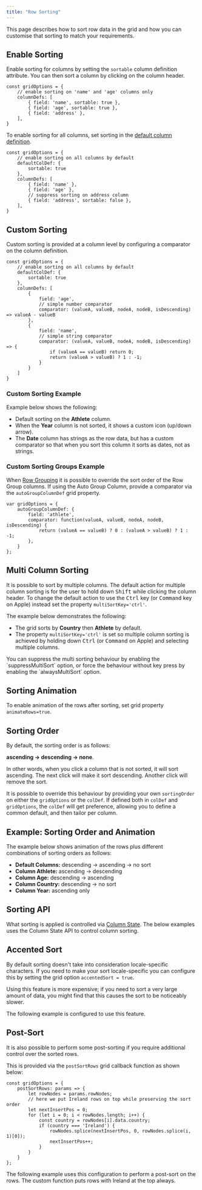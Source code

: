 ```yaml
---
title: "Row Sorting"
---
```


This page describes how to sort row data in the grid and how you can customise that sorting to match your requirements. 

## Enable Sorting

Enable sorting for columns by setting the `sortable` column definition attribute.
You can then sort a column by clicking on the column header.

```
const gridOptions = {
    // enable sorting on 'name' and 'age' columns only
    columnDefs: [
        { field: 'name', sortable: true },
        { field: 'age', sortable: true },
        { field: 'address' },
    ],
}
```

To enable sorting for all columns, set sorting in the [default column definition](/column-definitions/).

```
const gridOptions = {
    // enable sorting on all columns by default
    defaultColDef: {
        sortable: true
    },
    columnDefs: [
        { field: 'name' },
        { field: 'age' },
        // suppress sorting on address column
        { field: 'address', sortable: false },
    ],
}
```

## Custom Sorting

Custom sorting is provided at a column level by configuring a comparator on the column definition.

<api-documentation source='column-properties/properties.json' section='sort' names='["comparator"]' ></api-documentation>

```
const gridOptions = {
    // enable sorting on all columns by default
    defaultColDef: {
        sortable: true
    },
    columnDefs: [
        {
            field: 'age',
            // simple number comparator
            comparator: (valueA, valueB, nodeA, nodeB, isDescending) => valueA - valueB
        },
        {
            field: 'name',
            // simple string comparator
            comparator: (valueA, valueB, nodeA, nodeB, isDescending) => {
                if (valueA == valueB) return 0;
                return (valueA > valueB) ? 1 : -1;
            }
        }
    ]
}
```

### Custom Sorting Example

Example below shows the following:

- Default sorting on the **Athlete** column.
- When the **Year** column is not sorted, it shows a custom icon (up/down arrow).
- The **Date** column has strings as the row data, but has a custom comparator so that when you sort this column it sorts as dates, not as strings.

<GridExampleRunner title='Custom Sorting' name='custom-sorting' type='generated'></GridExampleRunner>

### Custom Sorting Groups Example

When [Row Grouping](/grouping/) it is possible to override the sort order of the Row Group columns. If using the Auto Group Column, provide a comparator via the `autoGroupColumnDef` grid property.


```
var gridOptions = {
    autoGroupColumnDef: {
        field: 'athlete',
        comparator: function(valueA, valueB, nodeA, nodeB, isDescending) {
            return (valueA == valueB) ? 0 : (valueA > valueB) ? 1 : -1;
        },
    }
};
```

<GridExampleRunner title='Custom Sorting Groups' name='custom-sorting-groups' type='generated' options='{ "enterprise": true, "modules": ["clientside", "rowgrouping" ] }'></GridExampleRunner>

## Multi Column Sorting

It is possible to sort by multiple columns. The default action for multiple column sorting is for
the user to hold down <kbd>Shift</kbd> while clicking the column header. To change the default action to use
the <kbd>Ctrl</kbd> key (or <kbd>Command</kbd> key on Apple) instead set the property `multiSortKey='ctrl'`.

The example below demonstrates the following:

- The grid sorts by **Country** then **Athlete** by default.
- The property `multiSortKey='ctrl'` is set so multiple column sorting is achieved by holding down <kbd>Ctrl</kbd> (or <kbd>Command</kbd> on Apple) and selecting multiple columns.

<GridExampleRunner title='Multi Column Sort' name='multi-column' type='generated'></GridExampleRunner>

<note>
You can suppress the multi sorting behaviour by enabling the `suppressMultiSort` option, or force the behaviour without key press by enabling
the `alwaysMultiSort` option.
</note>

## Sorting Animation

To enable animation of the rows after sorting, set grid property `animateRows=true`.

## Sorting Order

By default, the sorting order is as follows:

**ascending -> descending -> none**.


In other words, when you click a column that is not sorted, it will sort ascending. The next click
will make it sort descending. Another click will remove the sort.

It is possible to override this behaviour by providing your own `sortingOrder` on either
the `gridOptions` or the `colDef`. If defined both in `colDef` and
`gridOptions`, the `colDef` will get preference, allowing you to define a common default,
and then tailor per column.


## Example: Sorting Order and Animation


The example below shows animation of the rows plus different combinations of sorting orders as follows:


- **Default Columns:** descending -> ascending -> no sort
- **Column Athlete:** ascending -> descending
- **Column Age:** descending -> ascending
- **Column Country:** descending -> no sort
- **Column Year:** ascending only


<GridExampleRunner title='Sorting Order and Animation' name='sorting-order-and-animation' type='generated'></GridExampleRunner>

## Sorting API

What sorting is applied is controlled via [Column State](/column-state/). The below examples uses the Column State API to control column sorting.

<GridExampleRunner title='Sorting API' name='sorting-api' type='generated'></GridExampleRunner>

## Accented Sort


By default sorting doesn't take into consideration locale-specific characters. If you need to make your sort
locale-specific you can configure this by setting the grid option `accentedSort = true`.

Using this feature is more expensive; if you need to sort a very large amount of data, you might find that this
causes the sort to be noticeably slower.

The following example is configured to use this feature.

<GridExampleRunner title='Accented Sort' name='accented-sort' type='generated'></GridExampleRunner>

## Post-Sort

It is also possible to perform some post-sorting if you require additional control over the sorted rows.

This is provided via the `postSortRows` grid callback function as shown below:

<api-documentation source='grid-options/properties.json' section='sort' names='["postSortRows"]' ></api-documentation>

```
const gridOptions = {
    postSortRows: params => {
        let rowNodes = params.rowNodes;
        // here we put Ireland rows on top while preserving the sort order
        let nextInsertPos = 0;
        for (let i = 0; i < rowNodes.length; i++) {
            const country = rowNodes[i].data.country;
            if (country === 'Ireland') {
                rowNodes.splice(nextInsertPos, 0, rowNodes.splice(i, 1)[0]);
                nextInsertPos++;
            }
        }
    }
};
```

The following example uses this configuration to perform a post-sort on the rows. The custom function
puts rows with Ireland at the top always.

<GridExampleRunner title='Post Sort' name='post-sort' type='generated'></GridExampleRunner>
